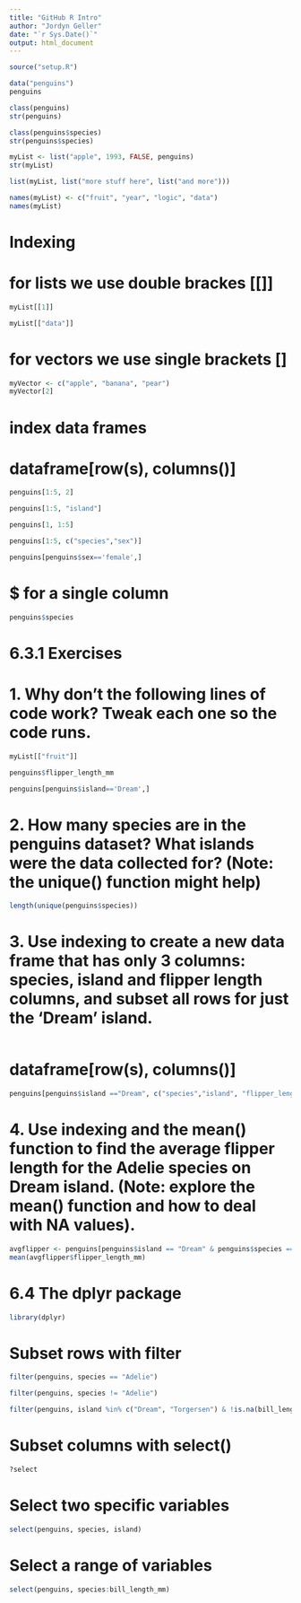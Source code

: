 ---
title: "GitHub R Intro"
author: "Jordyn Geller"
date: "`r Sys.Date()`"
output: html_document
---

```{r}
source("setup.R")
```

```{r}
data("penguins")
penguins
```
```{r}
class(penguins)
str(penguins)
```
```{r}
class(penguins$species)
str(penguins$species)
```
```{r}
myList <- list("apple", 1993, FALSE, penguins)
str(myList)
```
```{r}
list(myList, list("more stuff here", list("and more")))
```
```{r}
names(myList) <- c("fruit", "year", "logic", "data")
names(myList)

```
# Indexing

# for lists we use double brackes [[]]
```{r}
myList[[1]]

myList[["data"]]
```

# for vectors we use single brackets []
```{r}
myVector <- c("apple", "banana", "pear")
myVector[2]
```
# index data frames

# dataframe[row(s), columns()]
```{r}
penguins[1:5, 2]

penguins[1:5, "island"]

penguins[1, 1:5]

penguins[1:5, c("species","sex")]

penguins[penguins$sex=='female',]
```

# $ for a single column
```{r}
penguins$species
```

# 6.3.1 Exercises

# 1. Why don’t the following lines of code work? Tweak each one so the code runs.
```{r}
myList[["fruit"]]
```
```{r}
penguins$flipper_length_mm
```

```{r}
penguins[penguins$island=='Dream',]
```

# 2. How many species are in the penguins dataset? What islands were the data collected for? (Note: the unique() function might help)
```{r}
length(unique(penguins$species))
```
# 3. Use indexing to create a new data frame that has only 3 columns: species, island and flipper length columns, and subset all rows for just the ‘Dream’ island.
```{r}

```

# dataframe[row(s), columns()]
```{r}
penguins[penguins$island =="Dream", c("species","island", "flipper_length_mm")]
```

# 4. Use indexing and the mean() function to find the average flipper length for the Adelie species on Dream island. (Note: explore the mean() function and how to deal with NA values).
```{r}
avgflipper <- penguins[penguins$island == "Dream" & penguins$species == "Adelie",]
mean(avgflipper$flipper_length_mm)
```

# 6.4 The dplyr package

```{r}
library(dplyr)
```

# Subset rows with filter
```{r}
filter(penguins, species == "Adelie")

filter(penguins, species != "Adelie")

filter(penguins, island %in% c("Dream", "Torgersen") & !is.na(bill_length_mm))
```

# Subset columns with select()
```{r}
?select
```

# Select two specific variables
```{r}
select(penguins, species, island)
```
# Select a range of variables
```{r}
select(penguins, species:bill_length_mm)
```


